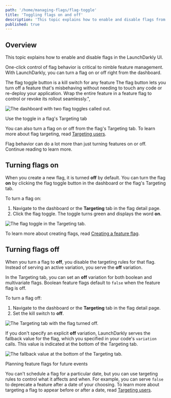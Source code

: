 ```yaml
---
path: '/home/managing-flags/flag-toggle'
title: 'Toggling flags on and off'
description: 'This topic explains how to enable and disable flags from the LaunchDarkly dashboard.'
published: true
---
```


## Overview

This topic explains how to enable and disable flags in the LaunchDarkly UI.

One-click control of flag behavior is critical to nimble feature management. With LaunchDarkly, you can turn a flag on or off right from the dashboard.

<Callout intent="info">
  <CalloutTitle>The flag toggle button is a kill switch for any feature</CalloutTitle>
  <CalloutDescription>
    The flag button lets you turn off a feature that's misbehaving without needing to touch any code or re-deploy your
    application. Wrap the entire feature in a feature flag to control or revoke its rollout seamlessly.",
  </CalloutDescription>
</Callout>

![The dashboard with two flag toggles called out.](../../images/flag-toggle.png)

<Callout intent="info">
  <CalloutTitle>Use the toggle in a flag's Targeting tab</CalloutTitle>
  <CalloutDescription>

  You can also turn a flag on or off from the flag's Targeting tab. To learn more about flag targeting, read [Targeting users](/home/managing-flags/targeting-users).

  </CalloutDescription>
</Callout>

Flag behavior can do a lot more than just turning features on or off. Continue reading to learn more.

## Turning flags on

When you create a new flag, it is turned **off** by default. You can turn the flag **on** by clicking the flag toggle button in the dashboard or the flag's Targeting tab.

To turn a flag on:

1. Navigate to the dashboard or the **Targeting** tab in the flag detail page.
2. Click the flag toggle. The toggle turns green and displays the word **on**.

![The flag toggle in the Targeting tab.](../../images/flag-targeting-toggle.png)

To learn more about creating flags, read [Creating a feature flag](/home/getting-started/feature-flags).

## Turning flags off

When you turn a flag to **off**, you disable the targeting rules for that flag. Instead of serving an active variation, you serve the **off** variation.

In the Targeting tab, you can set an **off** variation for both boolean and multivariate flags. Boolean feature flags default to `false` when the feature flag is off.

To turn a flag off:

1. Navigate to the dashboard or the **Targeting** tab in the flag detail page.
2. Set the kill switch to **off**.

![The Targeting tab with the flag turned off.](../../images/flag-targeting-toggle-off.png)

If you don't specify an explicit **off** variation, LaunchDarkly serves the fallback value for the flag, which you specified in your code's `variation` calls. This value is indicated at the bottom of the Targeting tab.

![The fallback value at the bottom of the Targeting tab.](../../images/flag-default-value.png)

<Callout intent="info">
  <CalloutTitle>Planning feature flags for future events</CalloutTitle>
  <CalloutDescription>

You can't schedule a flag for a particular date, but you can use targeting rules to control what it affects and
when. For example, you can serve `false` to deprecate a feature after a date of your choosing. To learn more
about targeting a flag to appear before or after a date, read [Targeting users](/home/managing-flags/targeting-users).

  </CalloutDescription>
</Callout>
